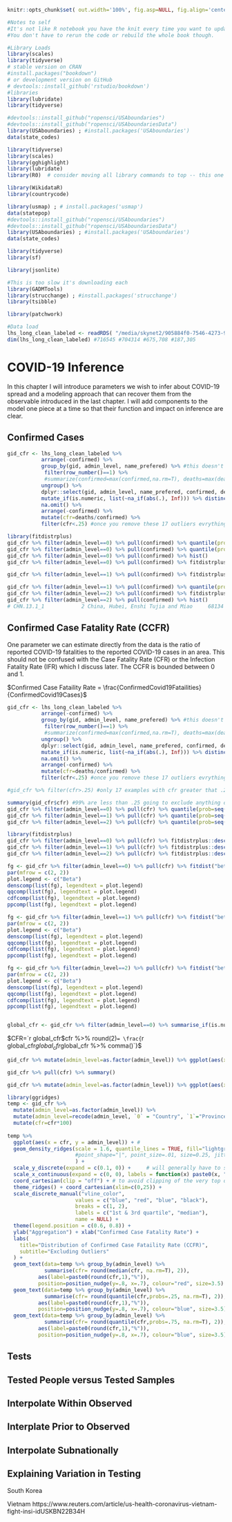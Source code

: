 
```r
knitr::opts_chunk$set( out.width='100%', fig.asp=NULL, fig.align='center', echo=F, warning=FALSE,message=FALSE,error=FALSE, results='hide', cache=T  ) 

#Notes to self
#It's not like R notebook you have the knit every time you want to update html, you can't just save
#You don't have to rerun the code or rebuild the whole book though.

```

```r
#Library Loads
library(scales) 
library(tidyverse)
# stable version on CRAN
#install.packages("bookdown")
# or development version on GitHub
# devtools::install_github('rstudio/bookdown')
#libraries
library(lubridate)
library(tidyverse)

#devtools::install_github("ropensci/USAboundaries")
#devtools::install_github("ropensci/USAboundariesData")
library(USAboundaries) ; #install.packages('USAboundaries')
data(state_codes)

library(tidyverse)
library(scales)
library(gghighlight)
library(lubridate)
library(R0)  # consider moving all library commands to top -- this one was in a loop below

library(WikidataR)
library(countrycode)

library(usmap) ; # install.packages('usmap')
data(statepop)
#devtools::install_github("ropensci/USAboundaries")
#devtools::install_github("ropensci/USAboundariesData")
library(USAboundaries) ; #install.packages('USAboundaries')
data(state_codes)

library(tidyverse)
library(sf)

library(jsonlite)

#This is too slow it's downloading each
library(GADMTools)
library(strucchange) ; #install.packages('strucchange')
library(tsibble)

library(patchwork)
```


```r
#Data load
lhs_long_clean_labeled <- readRDS( "/media/skynet2/905884f0-7546-4273-9061-12a790830beb/rwd_github_private/NESScovid19/data_temp/lhs_long_clean_labeled.Rds")
dim(lhs_long_clean_labeled) #716545 #704314 #675,708 #187,305

```


# COVID-19 Inference

In this chapter I will introduce parameters we wish to infer about COVID-19 spread and a modeling approach that can recover them from the observable introduced in the last chapter. I will add components to the model one piece at a time so that their function and impact on inference are clear. 

## Confirmed Cases

```r

gid_cfr <- lhs_long_clean_labeled %>% 
           arrange(-confirmed) %>% 
           group_by(gid, admin_level, name_prefered) %>% #this doesn't work because there are some with more deaths than confirmed
            filter(row_number()==1) %>%
            #summarize(confirmed=max(confirmed,na.rm=T), deaths=max(deaths,na.rm=T)) %>% 
           ungroup() %>% 
           dplyr::select(gid, admin_level, name_prefered, confirmed, deaths) %>%
           mutate_if(is.numeric, list(~na_if(abs(.), Inf))) %>% distinct() %>%
           na.omit() %>% 
           arrange(-confirmed) %>%
           mutate(cfr=deaths/confirmed) %>%
           filter(cfr<.25) #once you remove these 17 outliers evrything is flagged as beta distributed

library(fitdistrplus)
gid_cfr %>% filter(admin_level==0) %>% pull(confirmed) %>% quantile(prob=seq(0,1,.01))
gid_cfr %>% filter(admin_level==0) %>% pull(confirmed) %>% quantile(prob=seq(0,1,.1))
gid_cfr %>% filter(admin_level==0) %>% pull(confirmed) %>% hist()
gid_cfr %>% filter(admin_level==0) %>% pull(confirmed) %>% fitdistrplus::descdist(boot = 1000)

gid_cfr %>% filter(admin_level==1) %>% pull(confirmed) %>% fitdistrplus::descdist(boot = 1000)

gid_cfr %>% filter(admin_level==1) %>% pull(confirmed) %>% quantile(prob=seq(0,1,.1))
gid_cfr %>% filter(admin_level==2) %>% pull(confirmed) %>% fitdistrplus::descdist(boot = 1000)
gid_cfr %>% filter(admin_level==2) %>% pull(confirmed) %>% hist()
# CHN.13.1_1            2 China, Hubei, Enshi Tujia and Miao     68134   4512 0.0662 #there are a lot of dupes here


```


## Confirmed Case Fatality Rate (CCFR)

One parameter we can estimate directly from the data is the ratio of reported COVID-19 fatalities to the reported COVID-19 cases in an area. This should not be confused with the Case Fatality Rate (CFR) or the Infection Fatality Rate (IFR) which I discuss later. The CCFR is bounded between 0 and 1.

$Confirmed Case Fataility Rate = \frac{ConfirmedCovid19Fatailities}{ConfirmedCovid19Cases}$

```r

gid_cfr <- lhs_long_clean_labeled %>% 
           arrange(-confirmed) %>% 
           group_by(gid, admin_level, name_prefered) %>% #this doesn't work because there are some with more deaths than confirmed
            filter(row_number()==1) %>%
            #summarize(confirmed=max(confirmed,na.rm=T), deaths=max(deaths,na.rm=T)) %>% 
           ungroup() %>% 
           dplyr::select(gid, admin_level, name_prefered, confirmed, deaths) %>%
           mutate_if(is.numeric, list(~na_if(abs(.), Inf))) %>% distinct() %>%
           na.omit() %>% 
           arrange(-confirmed) %>%
           mutate(cfr=deaths/confirmed) %>%
           filter(cfr<.25) #once you remove these 17 outliers evrything is flagged as beta distributed

#gid_cfr %>% filter(cfr>.25) #only 17 examples with cfr greater that .25 and it's all low level stuff

summary(gid_cfr$cfr) #99% are less than .25 going to exclude anything over .25
gid_cfr %>% filter(admin_level==0) %>% pull(cfr) %>% quantile(prob=seq(0,1,.01))
gid_cfr %>% filter(admin_level==1) %>% pull(cfr) %>% quantile(prob=seq(0,1,.01))
gid_cfr %>% filter(admin_level==2) %>% pull(cfr) %>% quantile(prob=seq(0,1,.01))

library(fitdistrplus)
gid_cfr %>% filter(admin_level==0) %>% pull(cfr) %>% fitdistrplus::descdist(boot = 1000) #beta distributed
gid_cfr %>% filter(admin_level==1) %>% pull(cfr) %>% fitdistrplus::descdist(boot = 1000) #beta distributed
gid_cfr %>% filter(admin_level==2) %>% pull(cfr) %>% fitdistrplus::descdist(boot = 1000) #beta distributed

fg <- gid_cfr %>% filter(admin_level==0) %>% pull(cfr) %>% fitdist("beta")
par(mfrow = c(2, 2))
plot.legend <- c("Beta")
denscomp(list(fg), legendtext = plot.legend)
qqcomp(list(fg), legendtext = plot.legend)
cdfcomp(list(fg), legendtext = plot.legend)
ppcomp(list(fg), legendtext = plot.legend)

fg <- gid_cfr %>% filter(admin_level==1) %>% pull(cfr) %>% fitdist("beta")
par(mfrow = c(2, 2))
plot.legend <- c("Beta")
denscomp(list(fg), legendtext = plot.legend)
qqcomp(list(fg), legendtext = plot.legend)
cdfcomp(list(fg), legendtext = plot.legend)
ppcomp(list(fg), legendtext = plot.legend)

fg <- gid_cfr %>% filter(admin_level==2) %>% pull(cfr) %>% fitdist("beta")
par(mfrow = c(2, 2))
plot.legend <- c("Beta")
denscomp(list(fg), legendtext = plot.legend)
qqcomp(list(fg), legendtext = plot.legend)
cdfcomp(list(fg), legendtext = plot.legend)
ppcomp(list(fg), legendtext = plot.legend)


global_cfr <- gid_cfr %>% filter(admin_level==0) %>% summarise_if(is.numeric, sum, na.rm=T) %>% mutate(cfr=round(deaths/confirmed,2))

```

$CFR=`r global_cfr$cfr %>% round(2)` = \frac{`r global_cfr$global_cfr %>% comma()`}{`r global_cfr$global_cfr %>% comma()`}$


```r
gid_cfr %>% mutate(admin_level=as.factor(admin_level)) %>% ggplot(aes(x=cfr, color=admin_level)) + geom_density() + theme_bw()

gid_cfr %>% pull(cfr) %>% summary()

gid_cfr %>% mutate(admin_level=as.factor(admin_level)) %>% ggplot(aes(x=cfr, color=admin_level)) + geom_boxplot() + theme_bw()


```

```r
library(ggridges)
temp <- gid_cfr %>% 
  mutate(admin_level=as.factor(admin_level)) %>%
  mutate(admin_level=recode(admin_level, `0` = "Country", `1`="Province", `2`="District")) %>%
  mutate(cfr=cfr*100) 
  
temp %>%
  ggplot(aes(x = cfr, y = admin_level)) + #
  geom_density_ridges(scale = 1.6, quantile_lines = TRUE, fill="lightgrey", alpha=.6, aes( vline_color = ..quantile.., vline_type="dotted")
                      #point_shape="|", point_size=.01, size=0.25, jittered_points=T
                      ) + 
  scale_y_discrete(expand = c(0.1, 0)) +     # will generally have to set the `expand` option
  scale_x_continuous(expand = c(0, 0), labels = function(x) paste0(x, "%")) +   # for both axes to remove unneeded padding #https://stackoverflow.com/questions/27433798/how-can-i-change-the-y-axis-figures-into-percentages-in-a-barplot
  coord_cartesian(clip = "off") + # to avoid clipping of the very top of the top ridgeline
  theme_ridges() + coord_cartesian(xlim=c(0,25)) +
  scale_discrete_manual("vline_color",
                      values = c("blue", "red", "blue", "black"), 
                      breaks = c(1, 2),
                      labels = c("1st & 3rd quartile", "median"),
                      name = NULL) +
  theme(legend.position = c(0.6, 0.8)) +
  ylab("Aggregation") + xlab("Confirmed Case Fatality Rate") +
  labs(
    title="Distribution of Confirmed Case Fataility Rate (CCFR)",
    subtitle="Excluding Outliers"
  ) +
  geom_text(data=temp %>% group_by(admin_level) %>% 
            summarise(cfr= round(median(cfr, na.rm=T), 2)),
          aes(label=paste0(round(cfr,1),"%")), 
          position=position_nudge(y=.8, x=.7), colour="red", size=3.5)  +
  geom_text(data=temp %>% group_by(admin_level) %>% 
            summarise(cfr= round(quantile(cfr,probs=.25, na.rm=T), 2)),
          aes(label=paste0(round(cfr,1),"%")), 
          position=position_nudge(y=.8, x=.7), colour="blue", size=3.5) +
  geom_text(data=temp %>% group_by(admin_level) %>% 
            summarise(cfr= round(quantile(cfr,probs=.75, na.rm=T), 2)),
          aes(label=paste0(round(cfr,1),"%")), 
          position=position_nudge(y=.8, x=.7), colour="blue", size=3.5) 

```





## Tests

## Tested People versus Tested Samples

## Interpolate Within Observed

## Interplate Prior to Observed

## Interpolate Subnationally

## Explaining Variation in Testing



South Korea

Vietnam
https://www.reuters.com/article/us-health-coronavirus-vietnam-fight-insi-idUSKBN22B34H



